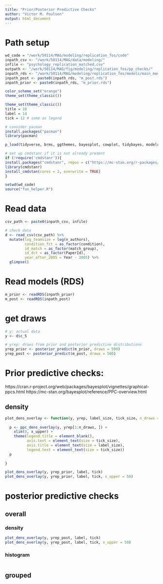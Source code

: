 ```yaml
---
title: "Prior/Posterior Predictive Checks"
author: "Victor M. Poulsen" 
output: html_document
---
```


# Path setup

```r

wd_code = "/work/50114/MAG/modeling/replication_fos/code"
inpath_csv <- "/work/50114/MAG/data/modeling/"
infile <- "psychology_replication_matched.csv"
outpath <- "/work/50114/MAG/fig/modeling/replication_fos/pp_checks/"
inpath_rds <- "/work/50114/MAG/modeling/replication_fos/models/main_model/"
inpath_post <- paste0(inpath_rds, "m_post.rds")
inpath_prior <- paste0(inpath_rds, "m_prior.rds")

```

```r

color_scheme_set("orange")
theme_set(theme_classic())

theme_set(theme_classic())
title = 18
label = 14
tick = 12 # same as legend

```


```r

# consider pacman
install.packages("pacman") 
library(pacman)

p_load(tidyverse, brms, ggthemes, bayesplot, cowplot, tidybayes, modelr, latex2exp, ggpubr)

# set up cmdstanr if it is not already present
if (!require('cmdstanr')){
install.packages("cmdstanr", repos = c("https://mc-stan.org/r-packages/", getOption("repos")))
library(cmdstanr)
install_cmdstan(cores = 2, overwrite = TRUE)
}

setwd(wd_code)
source("fun_helper.R")

```


# Read data

```r

csv_path <- paste0(inpath_csv, infile)

# check data
d <- read_csv(csv_path) %>%
  mutate(log_teamsize = log(n_authors), 
         condition_fct = as_factor(condition), 
         id_match = as_factor(match_group),
         id_dct = as_factor(PaperId),
         year_after_2005 = Year - 2005) %>% 
  glimpse()

```


# Read models (RDS) 

```r

m_prior <- readRDS(inpath_prior)
m_post <- readRDS(inpath_post)

```

# get draws 

```r

# y: actual data 
y <- d$c_5 

# yrep: draws from prior and posterior predictive distributions
yrep_prior <- posterior_predict(m_prior, draws = 500) 
yrep_post <- posterior_predict(m_post, draws = 500) 

```


# Prior predictive checks:
https://cran.r-project.org/web/packages/bayesplot/vignettes/graphical-ppcs.html
https://mc-stan.org/bayesplot/reference/PPC-overview.html

## density

```r

plot_dens_overlay <- function(y, yrep, label_size, tick_size, n_draws = 50, x_upper = NA){
  
  p <- ppc_dens_overlay(y, yrep[1:n_draws, ]) + 
    xlim(0, x_upper) + 
    theme(legend.title = element_blank(),
          axis.text = element_text(size = tick_size),
          axis.title = element_text(size = label_size),
          legend.text = element_text(size = tick_size)) 
  p
  
}

```

```r

plot_dens_overlay(y, yrep_prior, label, tick)
plot_dens_overlay(y, yrep_prior, label, tick, x_upper = 50)

```

# posterior predictive checks

## overall 

### density 

```r

plot_dens_overlay(y, yrep_post, label, tick)
plot_dens_overlay(y, yrep_post, label, tick, x_upper = 50)

```

### histogram 

```r



```


## grouped 




